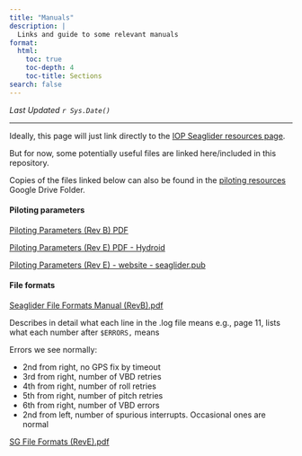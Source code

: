 ```yaml
---
title: "Manuals"
description: |
  Links and guide to some relevant manuals
format:
  html:
    toc: true
    toc-depth: 4
    toc-title: Sections
search: false
---
```


*Last Updated `r Sys.Date()`*

---

Ideally, this page will just link directly to the [IOP Seaglider resources page](https://iop.apl.washington.edu/iopsg/){target="_blank"}. 

But for now, some potentially useful files are linked here/included in this repository. 

Copies of the files linked below can also be found in the [piloting resources](https://drive.google.com/drive/u/0/folders/1aG8QkLzA80qrKjjVgM2wp6Dndf1uq4Hj){target="_blank"} Google Drive Folder. 

#### Piloting parameters

[Piloting Parameters (Rev B) PDF](../ext/Piloting Parameters (RevB).pdf){target="_blank"}

[Piloting Parameters (Rev E) PDF - Hydroid](../ext/Piloting Parameters (RevE).pdf){target="_blank"}

[Piloting Parameters (Rev E) - website - seaglider.pub](https://noaaosu.seaglider.pub/parms){target="_blank"}

#### File formats

[Seaglider File Formats Manual (RevB).pdf](../ext/Seaglider File Formats Manual (RevB).pdf){target="_blank"}

Describes in detail what each line in the .log file means
e.g., page 11, lists what each number after `$ERRORS,` means

Errors we see normally:

- 2nd from right, no GPS fix by timeout
- 3rd from right, number of VBD retries
- 4th from right, number of roll retries
- 5th from right, number of pitch retries
- 6th from right, number of VBD errors
- 2nd from left, number of spurious interrupts. Occasional ones are normal

<!-- [![Rev B Errors. Click image to view enlarged version. ](../img/screenshot_fileFormatsManual_errorsRevB.png){#screenshot-errors-revb width=100% fig-align='center'}](https://github.com/sfregosi/seaglider-hub/blob/main/img/screenshot_fileFormatsManual_errorsRevB.png) -->


[SG File Formats (RevE).pdf](../ext/SG File Formats (RevE).pdf){target="_blank"}


